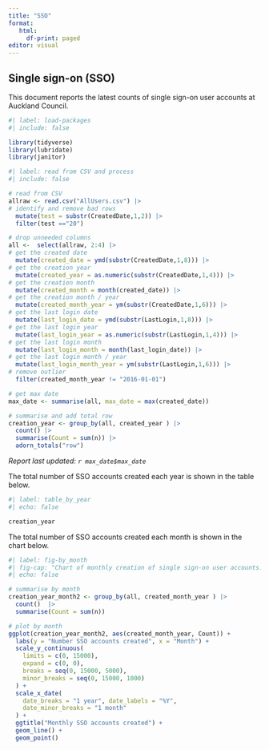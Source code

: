 ```yaml
---
title: "SSO"
format: 
   html:
     df-print: paged
editor: visual
---
```


## Single sign-on (SSO)

This document reports the latest counts of single sign-on user accounts at Auckland Council.

```r
#| label: load-packages
#| include: false

library(tidyverse)
library(lubridate)
library(janitor)


```

```r
#| label: read from CSV and process
#| include: false

# read from CSV
allraw <- read.csv("AllUsers.csv") |>
# identify and remove bad rows
  mutate(test = substr(CreatedDate,1,2)) |>
  filter(test =="20")

# drop unneeded columns
all <-  select(allraw, 2:4) |>
# get the created date
  mutate(created_date = ymd(substr(CreatedDate,1,8))) |>
# get the creation year
  mutate(created_year = as.numeric(substr(CreatedDate,1,4))) |>
# get the creation month
  mutate(created_month = month(created_date)) |>
# get the creation month / year
  mutate(created_month_year = ym(substr(CreatedDate,1,6))) |>
# get the last login date
  mutate(last_login_date = ymd(substr(LastLogin,1,8))) |>
# get the last login year
  mutate(last_login_year = as.numeric(substr(LastLogin,1,4))) |>
# get the last login month
  mutate(last_login_month = month(last_login_date)) |>
# get the last login month / year
  mutate(last_login_month_year = ym(substr(LastLogin,1,6))) |>
# remove outlier  
  filter(created_month_year != "2016-01-01")

# get max date
max_date <- summarise(all, max_date = max(created_date))

# summarise and add total row
creation_year <- group_by(all, created_year ) |>
  count() |>
  summarise(Count = sum(n)) |>
  adorn_totals("row")

```

*Report last updated: `r max_date$max_date`*

The total number of SSO accounts created each year is shown in the table below.

```r
#| label: table_by_year
#| echo: false

creation_year

```

The total number of SSO accounts created each month is shown in the chart below.

```r
#| label: fig-by_month
#| fig-cap: "Chart of monthly creation of single sign-on user accounts."
#| echo: false

# summarise by month
creation_year_month2 <- group_by(all, created_month_year ) |>
  count()  |>
  summarise(Count = sum(n))

# plot by month
ggplot(creation_year_month2, aes(created_month_year, Count)) +
  labs(y = "Number SSO accounts created", x = "Month") +
  scale_y_continuous(
    limits = c(0, 15000),
    expand = c(0, 0),
    breaks = seq(0, 15000, 5000),
    minor_breaks = seq(0, 15000, 1000)
  ) +
  scale_x_date(
    date_breaks = "1 year", date_labels = "%Y",
    date_minor_breaks = "1 month"
  ) +
  ggtitle("Monthly SSO accounts created") +
  geom_line() + 
  geom_point()


```

